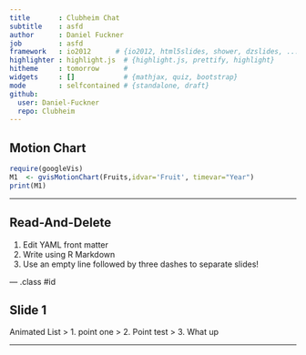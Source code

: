 ```yaml
---
title       : Clubheim Chat
subtitle    : asfd
author      : Daniel Fuckner
job         : asfd
framework   : io2012      # {io2012, html5slides, shower, dzslides, ...}
highlighter : highlight.js  # {highlight.js, prettify, highlight}
hitheme     : tomorrow      # 
widgets     : []            # {mathjax, quiz, bootstrap}
mode        : selfcontained # {standalone, draft}
github:
  user: Daniel-Fuckner
  repo: Clubheim
---
```

## Motion Chart

```r
require(googleVis)
M1  <- gvisMotionChart(Fruits,idvar='Fruit', timevar="Year")
print(M1)
```

---

## Read-And-Delete

1. Edit YAML front matter
2. Write using R Markdown
3. Use an empty line followed by three dashes to separate slides!

--- .class #id 

## Slide 1

Animated List
> 1. point one
> 2. Point test
> 3. What up

---




